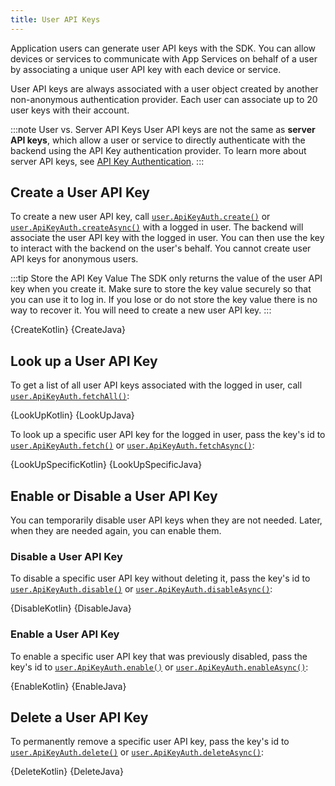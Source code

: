 ```yaml
---
title: User API Keys
---
```


Application users can generate user API keys with the SDK. You
can allow devices or services to communicate with App Services
on behalf of a user by associating a unique user API key with each
device or service.

User API keys are always associated with a user object created by another
non-anonymous authentication provider. Each user can associate up to 20
user keys with their account.

:::note User vs. Server API Keys
User API keys are not the same as **server API keys**, which allow a
user or service to directly authenticate with the backend using the
API Key authentication provider. To learn more about server API keys,
see [API Key Authentication](https://docs.mongodb.com/realm/authentication/api-key/#std-label-api-key-authentication).
:::

## Create a User API Key

To create a new user API key, call [`user.ApiKeyAuth.create()`](https://docs.mongodb.com/realm-sdks/java/latest/io/realm/mongodb/auth/ApiKeyAuth.html#create-java.lang.String-)
or [`user.ApiKeyAuth.createAsync()`](https://docs.mongodb.com/realm-sdks/java/latest/io/realm/mongodb/auth/ApiKeyAuth.html#createAsync-java.lang.String-io.realm.mongodb.App.Callback-)
with a logged in user. The backend will associate the user API key with
the logged in user. You can then use the key to interact with the
backend on the user's behalf. You cannot create user API keys for
anonymous users.

:::tip Store the API Key Value
The SDK only returns the value of the user API key when you create it.
Make sure to store the key value securely so that you can use it to log in.
If you lose or do not store the key value there is no way to recover it.
You will need to create a new user API key.
:::

<Tabs groupId="java-sdk-languages">
    <TabItem value="kotlin" label="Kotlin">
        <CodeBlock language="kotlin">{CreateKotlin}</CodeBlock>
    </TabItem>
    <TabItem value="java" label="Java">
        <CodeBlock language="java">{CreateJava}</CodeBlock>
    </TabItem>
</Tabs>

## Look up a User API Key

To get a list of all user API keys associated with the logged in user,
call [`user.ApiKeyAuth.fetchAll()`](https://docs.mongodb.com/realm-sdks/java/latest/io/realm/mongodb/auth/ApiKeyAuth.html#fetchAll--):

<Tabs groupId="java-sdk-languages">
    <TabItem value="kotlin" label="Kotlin">
        <CodeBlock language="kotlin">{LookUpKotlin}</CodeBlock>
    </TabItem>
    <TabItem value="java" label="Java">
        <CodeBlock language="java">{LookUpJava}</CodeBlock>
    </TabItem>
</Tabs>

To look up a specific user API key for the logged in user, pass the
key's id to [`user.ApiKeyAuth.fetch()`](https://docs.mongodb.com/realm-sdks/java/latest/io/realm/mongodb/auth/ApiKeyAuth.html#fetch-ObjectId-)
or [`user.ApiKeyAuth.fetchAsync()`](https://docs.mongodb.com/realm-sdks/java/latest/io/realm/mongodb/auth/ApiKeyAuth.html#fetchAsync-ObjectId-io.realm.mongodb.App.Callback->):

<Tabs groupId="java-sdk-languages">
    <TabItem value="kotlin" label="Kotlin">
        <CodeBlock language="kotlin">{LookUpSpecificKotlin}</CodeBlock>
    </TabItem>
    <TabItem value="java" label="Java">
        <CodeBlock language="java">{LookUpSpecificJava}</CodeBlock>
    </TabItem>
</Tabs>

## Enable or Disable a User API Key

You can temporarily disable user API keys when they are not needed.
Later, when they are needed again, you can enable them.

### Disable a User API Key

To disable a specific user API key without deleting it, pass the
key's id to [`user.ApiKeyAuth.disable()`](https://docs.mongodb.com/realm-sdks/java/latest/io/realm/mongodb/auth/ApiKeyAuth.html#disable-ObjectId-)
or [`user.ApiKeyAuth.disableAsync()`](https://docs.mongodb.com/realm-sdks/java/latest/io/realm/mongodb/auth/ApiKeyAuth.html#disableAsync-ObjectId-io.realm.mongodb.App.Callback-):

<Tabs groupId="java-sdk-languages">
    <TabItem value="kotlin" label="Kotlin">
        <CodeBlock language="kotlin">{DisableKotlin}</CodeBlock>
    </TabItem>
    <TabItem value="java" label="Java">
        <CodeBlock language="java">{DisableJava}</CodeBlock>
    </TabItem>
</Tabs>

### Enable a User API Key

To enable a specific user API key that was previously disabled, pass the
key's id to [`user.ApiKeyAuth.enable()`](https://docs.mongodb.com/realm-sdks/java/latest/io/realm/mongodb/auth/ApiKeyAuth.html#enable-ObjectId-)
or [`user.ApiKeyAuth.enableAsync()`](https://docs.mongodb.com/realm-sdks/java/latest/io/realm/mongodb/auth/ApiKeyAuth.html#enableAsync-ObjectId-io.realm.mongodb.App.Callback-):

<Tabs groupId="java-sdk-languages">
    <TabItem value="kotlin" label="Kotlin">
        <CodeBlock language="kotlin">{EnableKotlin}</CodeBlock>
    </TabItem>
    <TabItem value="java" label="Java">
        <CodeBlock language="java">{EnableJava}</CodeBlock>
    </TabItem>
</Tabs>

## Delete a User API Key

To permanently remove a specific user API key, pass the
key's id to [`user.ApiKeyAuth.delete()`](https://docs.mongodb.com/realm-sdks/java/latest/io/realm/mongodb/auth/ApiKeyAuth.html#delete-ObjectId-)
or [`user.ApiKeyAuth.deleteAsync()`](https://docs.mongodb.com/realm-sdks/java/latest/io/realm/mongodb/auth/ApiKeyAuth.html#deleteAsync-ObjectId-io.realm.mongodb.App.Callback-):

<Tabs groupId="java-sdk-languages">
    <TabItem value="kotlin" label="Kotlin">
        <CodeBlock language="kotlin">{DeleteKotlin}</CodeBlock>
    </TabItem>
    <TabItem value="java" label="Java">
        <CodeBlock language="java">{DeleteJava}</CodeBlock>
    </TabItem>
</Tabs>



